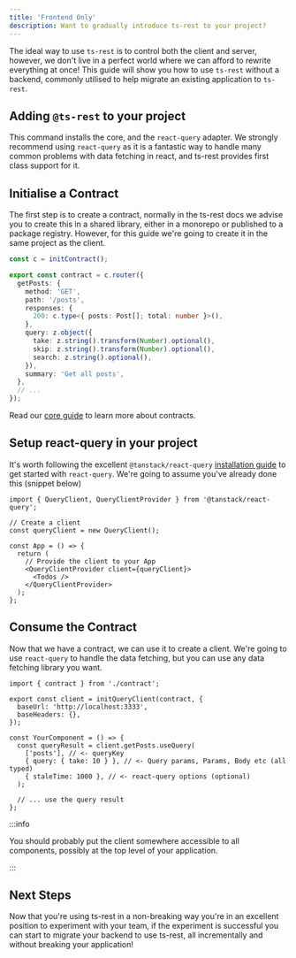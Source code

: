 ```yaml
---
title: 'Frontend Only'
description: Want to gradually introduce ts-rest to your project?
---
```


The ideal way to use `ts-rest` is to control both the client and server, however, we don't live in a perfect world where we can afford to rewrite everything at once! This guide will show you how to use `ts-rest` without a backend, commonly utilised to help migrate an existing application to `ts-rest`.

## Adding `@ts-rest` to your project

<InstallTabs packageName="@ts-rest/core @ts-rest/react-query" />

This command installs the core, and the `react-query` adapter. We strongly recommend using `react-query` as it is a fantastic way to handle many common problems with data fetching in react, and ts-rest provides first class support for it.

## Initialise a Contract

The first step is to create a contract, normally in the ts-rest docs we advise you to create this in a shared library, either in a monorepo or published to a package registry. However, for this guide we're going to create it in the same project as the client.

```typescript
const c = initContract();

export const contract = c.router({
  getPosts: {
    method: 'GET',
    path: '/posts',
    responses: {
      200: c.type<{ posts: Post[]; total: number }>(),
    },
    query: z.object({
      take: z.string().transform(Number).optional(),
      skip: z.string().transform(Number).optional(),
      search: z.string().optional(),
    }),
    summary: 'Get all posts',
  },
  // ...
});
```

Read our [core guide](/docs/core) to learn more about contracts.

## Setup react-query in your project

It's worth following the excellent `@tanstack/react-query` [installation guide](https://tanstack.com/query/v4/docs/react/quick-start) to get started with `react-query`. We're going to assume you've already done this (snippet below)

```tsx
import { QueryClient, QueryClientProvider } from '@tanstack/react-query';

// Create a client
const queryClient = new QueryClient();

const App = () => {
  return (
    // Provide the client to your App
    <QueryClientProvider client={queryClient}>
      <Todos />
    </QueryClientProvider>
  );
};
```

## Consume the Contract

Now that we have a contract, we can use it to create a client. We're going to use `react-query` to handle the data fetching, but you can use any data fetching library you want.

```tsx
import { contract } from './contract';

export const client = initQueryClient(contract, {
  baseUrl: 'http://localhost:3333',
  baseHeaders: {},
});

const YourComponent = () => {
  const queryResult = client.getPosts.useQuery(
    ['posts'], // <- queryKey
    { query: { take: 10 } }, // <- Query params, Params, Body etc (all typed)
    { staleTime: 1000 }, // <- react-query options (optional)
  );

  // ... use the query result
};
```

:::info

You should probably put the client somewhere accessible to all components, possibly at the top level of your application.

:::

## Next Steps

Now that you're using ts-rest in a non-breaking way you're in an excellent position to experiment with your team, if the experiment is successful you can start to migrate your backend to use ts-rest, all incrementally and without breaking your application!
